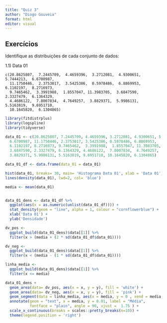 ```yaml
---
title: "Quiz 3"
author: "Diogo Gouveia"
format: html
editor: visual
---
```


## Exercícios

Identifique as distribuições de cada conjunto de dados:

1.1) Data 01

```         
c(20.8625807,  7.2445709,  4.4659396,  3.2712081,  4.9300651,  5.7444213,  6.6700987,
  11.1750446,  2.3753017,  3.5425386,  0.5978486,  6.8869953,  6.1102197,  8.2716973,
  9.7465462,  3.3991988,  1.8557047, 11.3983705,  3.6847590,  2.3327479,  6.1364329,
  4.4686122,  7.8007834,  4.7649257,  3.8829371,  5.9986131,  5.5163819,  9.6951710,
  10.1645820,  6.1304865)
```

```r

library(fitdistrplus)
library(logspline)
library(tidyverse)

data_01 <- c(20.8625807, 7.2445709, 4.4659396, 3.2712081, 4.9300651, 5.7444213,  
  6.6700987, 11.1750446, 2.3753017, 3.5425386, 0.5978486, 6.8869953,
  6.1102197, 8.2716973, 9.7465462,  3.3991988,  1.8557047, 11.3983705,
  3.6847590, 2.3327479, 6.1364329, 4.4686122,  7.8007834,  4.7649257,
  3.8829371, 5.9986131, 5.5163819, 9.6951710, 10.1645820, 6.1304865)

data_01_df <- data.frame(data_01 = data_01)

hist(data_01, breaks= 30, main= 'Histograma Data 01', xlab = 'Data 01')
lines(density(data_01), lwd=2, col= 'blue')
```

```r

media <- mean(data_01)


data_01_dens <- data_01_df %>% 
  ggplot(aes(x = as.numeric(unlist(data_01_df)))) +
  stat_density(geom = "line", alpha = 1, colour = "cornflowerblue") +
  xlab('Data 01') +
  ylab('Densidade')

dv_pos <- 
  ggplot_build(data_01_dens)$data[[1]] %>% 
  filter(x > (media + (2 * sd(data_01_df$data_01))))

dv_neg <- 
  ggplot_build(data_01_dens)$data[[1]] %>% 
  filter(x < (media - (1 * sd(data_01_df$data_01))))

linha_media <- 
  ggplot_build(data_01_dens)$data[[1]] %>% 
  filter(x <= media)

data_01_dens + 
  geom_area(data= dv_pos, aes(x = x, y = y), fill = 'white') +
  geom_area(data= dv_neg, aes(x = x, y = y), fill = 'pink') +
  geom_segment(data = linha_media, aes(x = media, y = 0 , xend = media, yend = density), linetype = 'dotted') +
  annotate(geom = "text", x = media, y = 0.01, label = "Média", 
           fontface = "plain", angle = 90, vjust =  1.75 ) +
  scale_x_continuous(breaks = scales::pretty_breaks(n=10)) +
  theme(legend.position = 'right')


```
